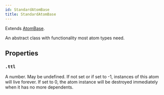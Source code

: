 ```yaml
---
id: StandardAtomBase
title: StandardAtomBase
---
```


Extends [AtomBase](AtomBase).

An abstract class with functionality most atom types need.

## Properties

### `.ttl`

A number. May be undefined. If not set or if set to -1, instances of this atom will live forever. If set to 0, the atom instance will be destroyed immediately when it has no more dependents.
